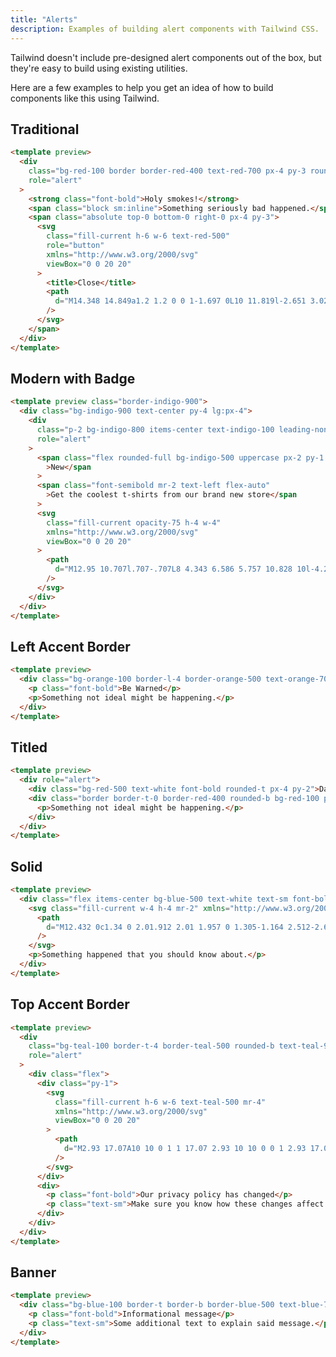 ```yaml
---
title: "Alerts"
description: Examples of building alert components with Tailwind CSS.
---
```


Tailwind doesn't include pre-designed alert components out of the box, but they're easy to build using existing utilities.

Here are a few examples to help you get an idea of how to build components like this using Tailwind.

## Traditional

```html
<template preview>
  <div
    class="bg-red-100 border border-red-400 text-red-700 px-4 py-3 rounded relative"
    role="alert"
  >
    <strong class="font-bold">Holy smokes!</strong>
    <span class="block sm:inline">Something seriously bad happened.</span>
    <span class="absolute top-0 bottom-0 right-0 px-4 py-3">
      <svg
        class="fill-current h-6 w-6 text-red-500"
        role="button"
        xmlns="http://www.w3.org/2000/svg"
        viewBox="0 0 20 20"
      >
        <title>Close</title>
        <path
          d="M14.348 14.849a1.2 1.2 0 0 1-1.697 0L10 11.819l-2.651 3.029a1.2 1.2 0 1 1-1.697-1.697l2.758-3.15-2.759-3.152a1.2 1.2 0 1 1 1.697-1.697L10 8.183l2.651-3.031a1.2 1.2 0 1 1 1.697 1.697l-2.758 3.152 2.758 3.15a1.2 1.2 0 0 1 0 1.698z"
        />
      </svg>
    </span>
  </div>
</template>
```

## Modern with Badge

```html
<template preview class="border-indigo-900">
  <div class="bg-indigo-900 text-center py-4 lg:px-4">
    <div
      class="p-2 bg-indigo-800 items-center text-indigo-100 leading-none lg:rounded-full flex lg:inline-flex"
      role="alert"
    >
      <span class="flex rounded-full bg-indigo-500 uppercase px-2 py-1 text-xs font-bold mr-3"
        >New</span
      >
      <span class="font-semibold mr-2 text-left flex-auto"
        >Get the coolest t-shirts from our brand new store</span
      >
      <svg
        class="fill-current opacity-75 h-4 w-4"
        xmlns="http://www.w3.org/2000/svg"
        viewBox="0 0 20 20"
      >
        <path
          d="M12.95 10.707l.707-.707L8 4.343 6.586 5.757 10.828 10l-4.242 4.243L8 15.657l4.95-4.95z"
        />
      </svg>
    </div>
  </div>
</template>
```

## Left Accent Border

```html
<template preview>
  <div class="bg-orange-100 border-l-4 border-orange-500 text-orange-700 p-4" role="alert">
    <p class="font-bold">Be Warned</p>
    <p>Something not ideal might be happening.</p>
  </div>
</template>
```

## Titled

```html
<template preview>
  <div role="alert">
    <div class="bg-red-500 text-white font-bold rounded-t px-4 py-2">Danger</div>
    <div class="border border-t-0 border-red-400 rounded-b bg-red-100 px-4 py-3 text-red-700">
      <p>Something not ideal might be happening.</p>
    </div>
  </div>
</template>
```

## Solid

```html
<template preview>
  <div class="flex items-center bg-blue-500 text-white text-sm font-bold px-4 py-3" role="alert">
    <svg class="fill-current w-4 h-4 mr-2" xmlns="http://www.w3.org/2000/svg" viewBox="0 0 20 20">
      <path
        d="M12.432 0c1.34 0 2.01.912 2.01 1.957 0 1.305-1.164 2.512-2.679 2.512-1.269 0-2.009-.75-1.974-1.99C9.789 1.436 10.67 0 12.432 0zM8.309 20c-1.058 0-1.833-.652-1.093-3.524l1.214-5.092c.211-.814.246-1.141 0-1.141-.317 0-1.689.562-2.502 1.117l-.528-.88c2.572-2.186 5.531-3.467 6.801-3.467 1.057 0 1.233 1.273.705 3.23l-1.391 5.352c-.246.945-.141 1.271.106 1.271.317 0 1.357-.392 2.379-1.207l.6.814C12.098 19.02 9.365 20 8.309 20z"
      />
    </svg>
    <p>Something happened that you should know about.</p>
  </div>
</template>
```

## Top Accent Border

```html
<template preview>
  <div
    class="bg-teal-100 border-t-4 border-teal-500 rounded-b text-teal-900 px-4 py-3 shadow-md"
    role="alert"
  >
    <div class="flex">
      <div class="py-1">
        <svg
          class="fill-current h-6 w-6 text-teal-500 mr-4"
          xmlns="http://www.w3.org/2000/svg"
          viewBox="0 0 20 20"
        >
          <path
            d="M2.93 17.07A10 10 0 1 1 17.07 2.93 10 10 0 0 1 2.93 17.07zm12.73-1.41A8 8 0 1 0 4.34 4.34a8 8 0 0 0 11.32 11.32zM9 11V9h2v6H9v-4zm0-6h2v2H9V5z"
          />
        </svg>
      </div>
      <div>
        <p class="font-bold">Our privacy policy has changed</p>
        <p class="text-sm">Make sure you know how these changes affect you.</p>
      </div>
    </div>
  </div>
</template>
```

## Banner

```html
<template preview>
  <div class="bg-blue-100 border-t border-b border-blue-500 text-blue-700 px-4 py-3" role="alert">
    <p class="font-bold">Informational message</p>
    <p class="text-sm">Some additional text to explain said message.</p>
  </div>
</template>
```
